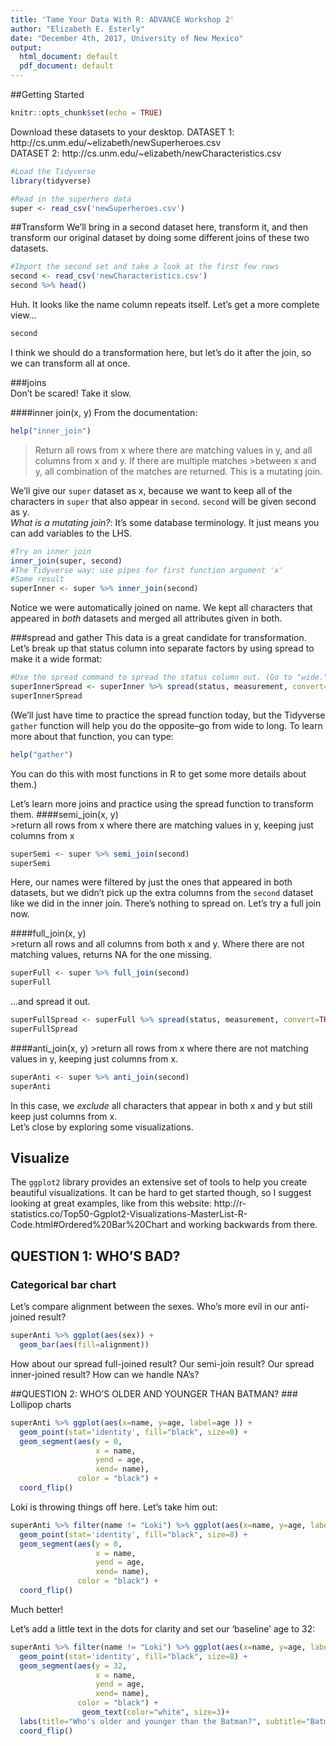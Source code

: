 ```yaml
---
title: 'Tame Your Data With R: ADVANCE Workshop 2'
author: "Elizabeth E. Esterly"
date: "December 4th, 2017, University of New Mexico"
output:
  html_document: default
  pdf_document: default
---
```

##Getting Started
```r
knitr::opts_chunk$set(echo = TRUE)
```
Download these datasets to your desktop.
DATASET 1: http://cs.unm.edu/~elizabeth/newSuperheroes.csv  
DATASET 2: http://cs.unm.edu/~elizabeth/newCharacteristics.csv  

```r
#Load the Tidyverse
library(tidyverse)
```
```r
#Read in the superhero data
super <- read_csv('newSuperheroes.csv') 
```

##Transform
We'll bring in a second dataset here, transform it, and then transform our original dataset by doing some different joins of these two datasets.
```r
#Import the second set and take a look at the first few rows
second <- read_csv('newCharacteristics.csv')
second %>% head()
```
Huh. It looks like the name column repeats itself. Let's get a more complete view...
```r
second
```
I think we should do a transformation here, but let's do it after the join, so we can transform all at once. 

###joins  
Don't be scared! Take it slow. 

####inner join(x, y)
From the documentation:
```r
help("inner_join")
```
>Return all rows from x where there are matching values in y, and all columns from x and y. If there are multiple matches >between x and y, all combination of the matches are returned. This is a mutating join.

We'll give our `super` dataset as x, because we want to keep all of the characters in `super` that also appear in `second`. `second` will be given second as y.  
*What is a mutating join?*: It's some database terminology. It just means you can add variables to the LHS.
```r
#Try an inner join
inner_join(super, second)
#The Tidyverse way: use pipes for first function argument 'x'
#Same result
superInner <- super %>% inner_join(second)
```
Notice we were automatically joined on name. We kept all characters that appeared in *both* datasets and merged all attributes given in both.

###spread and gather
This data is a great candidate for transformation. Let's break up that status column into separate factors by using spread to make it a wide format:
```r
#Use the spread command to spread the status column out. (Go to "wide.")
superInnerSpread <- superInner %>% spread(status, measurement, convert=TRUE)
superInnerSpread
```

(We'll just have time to practice the spread function today, but the Tidyverse `gather` function will help you do the opposite--go from wide to long. To learn more about that function, you can type:
```r
help("gather")
```
You can do this with most functions in R to get some more details about them.)

Let's learn more joins and practice using the spread function to transform them.
####semi_join(x, y)  
>return all rows from x where there are matching values in y, keeping just columns from x
```r
superSemi <- super %>% semi_join(second)
superSemi
```
Here, our names were filtered by just the ones that appeared in both datasets, but we didn't pick up the extra columns from the `second` dataset like we did in the inner join. There's nothing to spread on. Let's try a full join now.

####full_join(x, y)  
>return all rows and all columns from both x and y. Where there are not matching values, returns NA for the one missing.
```r
superFull <- super %>% full_join(second)
superFull
```

...and spread it out.
```r
superFullSpread <- superFull %>% spread(status, measurement, convert=TRUE, fill="FILL ME!")
superFullSpread
```

####anti_join(x, y)
>return all rows from x where there are not matching values in y, keeping just columns from x.
```r
superAnti <- super %>% anti_join(second)
superAnti
```

In this case, we *exclude* all characters that appear in both x and y but still keep just columns from x.  
Let's close by exploring some visualizations.

## Visualize

The `ggplot2` library provides an extensive set of tools to help you create beautiful visualizations. It can be hard to get started though, so I suggest looking at great examples, like from this website:
http://r-statistics.co/Top50-Ggplot2-Visualizations-MasterList-R-Code.html#Ordered%20Bar%20Chart
and working backwards from there.  

## QUESTION 1: WHO'S BAD?
### Categorical bar chart
Let's compare alignment between the sexes.
Who's more evil in our anti-joined result?
 
```r
superAnti %>% ggplot(aes(sex)) +
  geom_bar(aes(fill=alignment)) 
```

How about our spread full-joined result? Our semi-join result? Our spread inner-joined result?
How can we handle NA's?

##QUESTION 2: WHO'S OLDER AND YOUNGER THAN BATMAN?
### Lollipop charts

```r
superAnti %>% ggplot(aes(x=name, y=age, label=age )) + 
  geom_point(stat='identity', fill="black", size=8) +
  geom_segment(aes(y = 0, 
                   x = name, 
                   yend = age, 
                   xend= name), 
               color = "black") +
  coord_flip()
```


Loki is throwing things off here. Let's take him out:  
```r
superAnti %>% filter(name != "Loki") %>% ggplot(aes(x=name, y=age, label=age )) + 
  geom_point(stat='identity', fill="black", size=8) +
  geom_segment(aes(y = 0, 
                   x = name, 
                   yend = age, 
                   xend= name), 
               color = "black") +
  coord_flip()
```
Much better!

Let's add a little text in the dots for clarity and set our 'baseline' age to 32:
```r
superAnti %>% filter(name != "Loki") %>% ggplot(aes(x=name, y=age, label=age )) + 
  geom_point(stat='identity', fill="black", size=8) +
  geom_segment(aes(y = 32, 
                   x = name, 
                   yend = age, 
                   xend= name), 
               color = "black") +
                geom_text(color="white", size=3)+
  labs(title="Who's older and younger than the Batman?", subtitle="Batman is 32")+
  coord_flip()
```